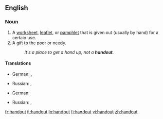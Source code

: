 {{also|hand out}}
==English==

===Noun===
{{en-noun}}

# A [[worksheet]], [[leaflet]], or [[pamphlet]] that is given out (usually by hand) for a certain use.
# A gift to the poor or needy.
#: ''It's a place to get a hand up, not a '''handout'''.''

====Translations====
{{trans-top|a worksheet, leaflet or pamphlet given out for a certain use}}
* German: {{t|de|Flugblatt|n}},  {{t|de|Zettel|m}}
{{trans-mid}}
* Russian: {{t|ru|раздаточный материал|m|tr=razdátočnyj materiál|sc=Cyrl}}, {{t|ru|хэндаут|m|tr=xendáut|sc=Cyrl}} {{qualifier|colloquial}}
{{trans-bottom}}

{{trans-top|a gift to the poor or needy}}
* German: {{t|de|Almosen|n}}
{{trans-mid}}
* Russian: {{t|ru|милостыня|f|tr=mílostynja|sc=Cyrl}},  {{t|ru|подаяние|n|tr=podajánije|sc=Cyrl}}
{{trans-bottom}}

[[fr:handout]]
[[it:handout]]
[[lo:handout]]
[[fi:handout]]
[[vi:handout]]
[[zh:handout]]